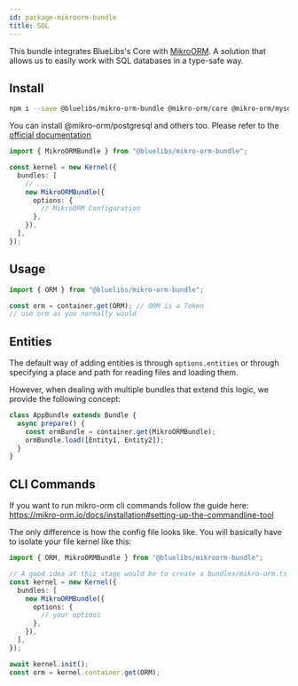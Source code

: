 ```yaml
---
id: package-mikroorm-bundle
title: SQL
---
```



<PackageHeader version="1.0.0" packageName="mikroorm-bundle" containsTypeDefs />

This bundle integrates BlueLibs's Core with [MikroORM](https://mikro-orm.io/docs/installation). A solution that allows us to easily work with SQL databases in a type-safe way.

## Install

```bash
npm i --save @bluelibs/mikro-orm-bundle @mikro-orm/core @mikro-orm/mysql
```

You can install @mikro-orm/postgresql and others too. Please refer to the [official documentation](https://mikro-orm.io/docs/installation)

```ts
import { MikroORMBundle } from "@bluelibs/mikro-orm-bundle";

const kernel = new Kernel({
  bundles: [
    // ...
    new MikroORMBundle({
      options: {
        // MikroORM Configuration
      },
    }),
  ],
});
```

## Usage

```ts
import { ORM } from "@bluelibs/mikro-orm-bundle";

const orm = container.get(ORM); // ORM is a Token
// use orm as you normally would
```

## Entities

The default way of adding entities is through `options.entities` or through specifying a place and path for reading files and loading them.

However, when dealing with multiple bundles that extend this logic, we provide the following concept:

```ts
class AppBundle extends Bundle {
  async prepare() {
    const ormBundle = container.get(MikroORMBundle);
    ormBundle.load([Entity1, Entity2]);
  }
}
```

## CLI Commands

If you want to run mikro-orm cli commands follow the guide here: https://mikro-orm.io/docs/installation#setting-up-the-commandline-tool

The only difference is how the config file looks like. You will basically have to isolate your file kernel like this:

```ts
import { ORM, MikroORMBundle } from "@bluelibs/mikroorm-bundle";

// A good idea at this stage would be to create a bundles/mikro-orm.ts which you import in your main kernel and the config file
const kernel = new Kernel({
  bundles: [
    new MikroORMBundle({
      options: {
        // your options
      },
    }),
  ],
});

await kernel.init();
const orm = kernel.container.get(ORM);
```
